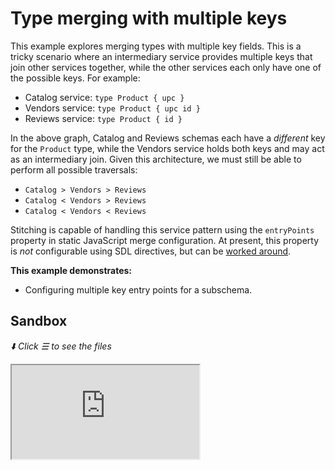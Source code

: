 # Type merging with multiple keys

This example explores merging types with multiple key fields. This is a tricky scenario where an
intermediary service provides multiple keys that join other services together, while the other
services each only have one of the possible keys. For example:

- Catalog service: `type Product { upc }`
- Vendors service: `type Product { upc id }`
- Reviews service: `type Product { id }`

In the above graph, Catalog and Reviews schemas each have a _different_ key for the `Product` type,
while the Vendors service holds both keys and may act as an intermediary join. Given this
architecture, we must still be able to perform all possible traversals:

- `Catalog > Vendors > Reviews`
- `Catalog < Vendors > Reviews`
- `Catalog < Vendors < Reviews`

Stitching is capable of handling this service pattern using the `entryPoints` property in static
JavaScript merge configuration. At present, this property is _not_ configurable using SDL
directives, but can be [worked around](#with-sdl-directives).

**This example demonstrates:**

- Configuring multiple key entry points for a subschema.

## Sandbox

_⬇️ Click ☰ to see the files_

<iframe
  src="https://codesandbox.io/embed/github/ardatan/schema-stitching/tree/master/examples/type-merging-multiple-keys?codemirror=1&fontsize=14&initialpath=/graphql&theme=dark"
  className="mt-6 w-full h-[500px] rounded-md"
  title="type-merging-multiple-keys"
  allow="geolocation; microphone; camera; midi; vr; accelerometer; gyroscope; payment; ambient-light-sensor; encrypted-media; usb"
  sandbox="allow-forms allow-modals allow-popups allow-presentation allow-same-origin allow-scripts"
/>

> You can also see the project on GitHub
> [here](https://github.com/ardatan/schema-stitching/tree/master/examples/type-merging-multiple-keys).

The following service is available for interactive queries:

- **Stitched gateway:** listening on 4000/graphql

For simplicity, all subservices in this example are run locally by the gateway server. You could
easily break out any subservice into a standalone remote server following the
[combining local and remote schemas](/handbook/foundation/combining-local-and-remote-schemas)
example.

## Summary

Visit the stitched gateway and try running the following query that fetches data from all services
following each possible service traversal path:

```graphql
query {
  # catalog service
  productsByUpc(upcs: ["1"]) {
    upc
    name
    retailPrice
    reviews {
      id
      body
    }
  }

  # vendors service
  productsByKey(keys: [{ upc: "1" }, { id: "101" }]) {
    id
    upc
    name
    retailPrice
    reviews {
      id
      body
    }
  }

  # reviews service
  productsById(ids: ["101"]) {
    id
    name
    retailPrice
    reviews {
      id
      body
    }
  }
}
```

The above queries entering the graph through the Catalog and Reviews services use whatever key they
have available to fetch from the intermediary Vendors service, and Vendors provides the missing key
for fetching from the opposing service.

## Multiple `entryPoints`

To facilitate this pattern, the Vendors subschema configures the merged `Product` type with multiple
entry points – or, separate pathways that access the type using different criteria:

```js
{
  schema: vendorsSchema,
  batch: true, // << enable batching to consolidate requests!
  merge: {
    Product: {
      entryPoints: [{
        selectionSet: '{ upc }',
        fieldName: 'productsByKey',
        key: ({ upc }) => ({ upc }),
        argsFromKeys: (keys) => ({ keys }),
      }, {
        selectionSet: '{ id }',
        fieldName: 'productsByKey',
        key: ({ id }) => ({ id }),
        argsFromKeys: (keys) => ({ keys }),
      }],
    }
  }
}
```

In this example, both entry points reference the `productsByKey` query with specially-tailored
arguments. You could just as easily have each entry point reference a different root query that
accepts different argument formats.

When using multiple entry points, it is highly recommended that you enable query batching
(`batch: true`). This is generally good practice, and becomes particularly important for
consolidating requests that may target either entry point.

## With SDL directives

At present, there is not yet an SDL directives pattern that configures multiple entry points
(contributions are welcome!). However, SDL configuration and static JavaScript configuration
patterns are not mutually exclusive, therefore you can use SDL directives to configure the majority
of your API and statically configure the cases where a merged type has multiple entry points. The
general pattern looks like this:

```js
const { stitchingDirectivesTransformer } = stitchingDirectives()

const gatewaySchema = stitchSchemas({
  subschemaConfigTransforms: [stitchingDirectivesTransformer],
  subschemas: [
    {
      schema: catalogSchema
      // merge: { ... built from SDL directives }
    },
    {
      schema: vendorsSchema,
      batch: true,
      merge: {
        // Type1: { ... built from SDL directives },
        // Type2: { ... built from SDL directives },
        Product: {
          entryPoints: [
            {
              selectionSet: '{ upc }',
              fieldName: 'productsByKey',
              key: ({ upc }) => ({ upc }),
              argsFromKeys: keys => ({ keys })
            },
            {
              selectionSet: '{ id }',
              fieldName: 'productsByKey',
              key: ({ id }) => ({ id }),
              argsFromKeys: keys => ({ keys })
            }
          ]
        }
      }
    },
    {
      schema: reviewsSchema
      // merge: { ... built from SDL directives }
    }
  ]
})
```

The static configuration you define is simply augmented by the stitching directives transformer.
There's no harm in configuring some types statically and adding SDL configurations on top. Long-term
plans anticipate adding multiple entry points setup into the SDL directives package.
